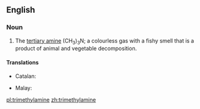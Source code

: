 ==English==
{{wikipedia}}

===Noun===
{{en-noun|head=[[trimethyl]][[amine]]|~}}

# {{context|organic compound|lang=en}} The [[tertiary amine]] (CH<sub>3</sub>)<sub>3</sub>N; a colourless gas with a fishy smell that is a product of animal and vegetable decomposition.

====Translations====
{{trans-top|(CH<sub>3</sub>)<sub>3</sub>N}}
* Catalan: {{t|ca|trimetilamina|f}}
{{trans-mid}}
* Malay: {{t|ms|trimetilamin}}
{{trans-bottom}}

[[pl:trimethylamine]]
[[zh:trimethylamine]]